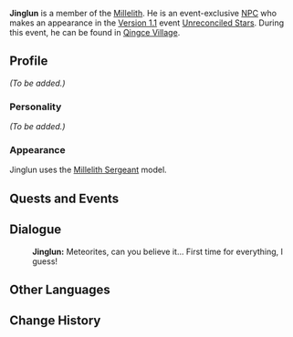 {{Meta
<!-- REMOVE THIS TEMPLATE AFTER ADDING MISSING INFO -->
|missing_NPC_profile  = yes
}}
{{Character Infobox
|image            = NPC Jinglun.png
|region           = Liyue
|affiliation      = Millelith
|title            = Millelith
|type             = Event NPC
}}
'''Jinglun''' is a member of the [[Millelith]]. He is an event-exclusive [[NPC]] who makes an appearance in the [[Version 1.1]] event [[Unreconciled Stars]]. During this event, he can be found in [[Qingce Village]].

==Profile==
<!-- detailed story/lore information goes here -->
''(To be added.)''

===Personality===
''(To be added.)''

===Appearance===
Jinglun uses the [[Millelith Sergeant]] model.

==Quests and Events==
{{Quests and Events}}

==Dialogue==
{{Dialogue start}}
:'''Jinglun:''' Meteorites, can you believe it... First time for everything, I guess!
{{Dialogue end}}

==Other Languages==
{{Other Languages
|default_hidden = 1
|en      = Jinglun
|zhs     = 经纶
|zhs_rm  = Jīnglún
|zht     = 經綸
|zht_rm  = Jīnglún
|ja      = 経綸
|ja_rm   = Keirin{{Assumed}}
|ko      = 경륜
|ko_rm   = Gyeong-ryun
|es      = Jinglun
|fr      = Jinglun
|ru      = Цзин Лунь
|th      = Jinglun
|vi      = Jinglun
|de      = Jinglun
|id      = Jinglun
|pt      = Jinglun
}}

==Change History==
{{Change History|1.1}}